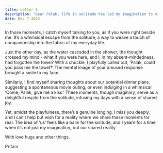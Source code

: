```yaml
---
title: Letter 2
description: "Dear Palak, life in solitude has led my imagination to vivid scenarios where your presence would bring warmth and joy. "
date: Dec 7 2023
---
```


In those moments, I catch myself talking to you, as if you were right beside me. It’s a whimsical escape from the solitude, a way to weave a touch of companionship into the fabric of my everyday life.

Just the other day, as the water cascaded in the shower, the thought crossed my mind - what if you were here, and I, in my absent-mindedness, had forgotten the towel? With a chuckle, I playfully called out, ‘Palak, could you pass me the towel?’ The mental image of your amused response brought a smile to my face.

Similarly, I find myself sharing thoughts about our potential dinner plans, suggesting a spontaneous movie outing, or even indulging in a whimsical ‘Come, Palak, give me a kiss.’ These moments, though imaginary, serve as a delightful respite from the solitude, infusing my days with a sense of shared joy.

Yet, amidst the playfulness, there’s a genuine longing. I miss you deeply, and I can’t help but wish for a reality where we share these moments for real. The idea of ‘us’ feels like a balm for the solitude, and I yearn for a time when it’s not just my imagination, but our shared reality.

With love hugs and other things,

Pritam

